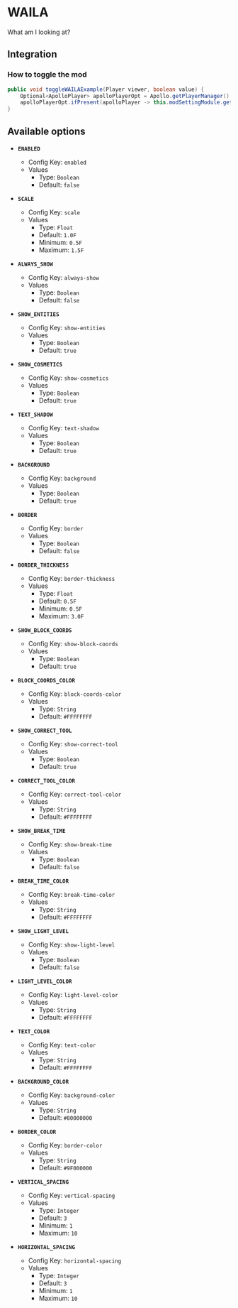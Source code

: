 # WAILA

What am I looking at?

## Integration

### How to toggle the mod

```java
public void toggleWAILAExample(Player viewer, boolean value) {
    Optional<ApolloPlayer> apolloPlayerOpt = Apollo.getPlayerManager().getPlayer(viewer.getUniqueId());
    apolloPlayerOpt.ifPresent(apolloPlayer -> this.modSettingModule.getOptions().set(apolloPlayer, ModWaila.ENABLED, value));
}
```

## Available options

- __`ENABLED`__
    - Config Key: `enabled`
    - Values
        - Type: `Boolean`
        - Default: `false`

- __`SCALE`__
    - Config Key: `scale`
    - Values
        - Type: `Float`
        - Default: `1.0F`
        - Minimum: `0.5F`
        - Maximum: `1.5F`

- __`ALWAYS_SHOW`__
    - Config Key: `always-show`
    - Values
        - Type: `Boolean`
        - Default: `false`

- __`SHOW_ENTITIES`__
    - Config Key: `show-entities`
    - Values
        - Type: `Boolean`
        - Default: `true`

- __`SHOW_COSMETICS`__
    - Config Key: `show-cosmetics`
    - Values
        - Type: `Boolean`
        - Default: `true`

- __`TEXT_SHADOW`__
    - Config Key: `text-shadow`
    - Values
        - Type: `Boolean`
        - Default: `true`

- __`BACKGROUND`__
    - Config Key: `background`
    - Values
        - Type: `Boolean`
        - Default: `true`

- __`BORDER`__
    - Config Key: `border`
    - Values
        - Type: `Boolean`
        - Default: `false`

- __`BORDER_THICKNESS`__
    - Config Key: `border-thickness`
    - Values
        - Type: `Float`
        - Default: `0.5F`
        - Minimum: `0.5F`
        - Maximum: `3.0F`

- __`SHOW_BLOCK_COORDS`__
    - Config Key: `show-block-coords`
    - Values
        - Type: `Boolean`
        - Default: `true`

- __`BLOCK_COORDS_COLOR`__
    - Config Key: `block-coords-color`
    - Values
        - Type: `String`
        - Default: `#FFFFFFFF`

- __`SHOW_CORRECT_TOOL`__
    - Config Key: `show-correct-tool`
    - Values
        - Type: `Boolean`
        - Default: `true`

- __`CORRECT_TOOL_COLOR`__
    - Config Key: `correct-tool-color`
    - Values
        - Type: `String`
        - Default: `#FFFFFFFF`

- __`SHOW_BREAK_TIME`__
    - Config Key: `show-break-time`
    - Values
        - Type: `Boolean`
        - Default: `false`

- __`BREAK_TIME_COLOR`__
    - Config Key: `break-time-color`
    - Values
        - Type: `String`
        - Default: `#FFFFFFFF`

- __`SHOW_LIGHT_LEVEL`__
    - Config Key: `show-light-level`
    - Values
        - Type: `Boolean`
        - Default: `false`

- __`LIGHT_LEVEL_COLOR`__
    - Config Key: `light-level-color`
    - Values
        - Type: `String`
        - Default: `#FFFFFFFF`

- __`TEXT_COLOR`__
    - Config Key: `text-color`
    - Values
        - Type: `String`
        - Default: `#FFFFFFFF`

- __`BACKGROUND_COLOR`__
    - Config Key: `background-color`
    - Values
        - Type: `String`
        - Default: `#80000000`

- __`BORDER_COLOR`__
    - Config Key: `border-color`
    - Values
        - Type: `String`
        - Default: `#9F000000`

- __`VERTICAL_SPACING`__
    - Config Key: `vertical-spacing`
    - Values
        - Type: `Integer`
        - Default: `3`
        - Minimum: `1`
        - Maximum: `10`

- __`HORIZONTAL_SPACING`__
    - Config Key: `horizontal-spacing`
    - Values
        - Type: `Integer`
        - Default: `3`
        - Minimum: `1`
        - Maximum: `10`

